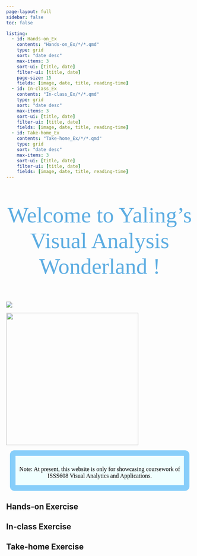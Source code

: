 ```yaml
---
page-layout: full
sidebar: false
toc: false

listing:
  - id: Hands-on_Ex
    contents: "Hands-on_Ex/*/*.qmd"
    type: grid
    sort: "date desc"
    max-items: 3
    sort-ui: [title, date]
    filter-ui: [title, date]
    page-size: 15
    fields: [image, date, title, reading-time]
  - id: In-class_Ex
    contents: "In-class_Ex/*/*.qmd"
    type: grid
    sort: "date desc"
    max-items: 3
    sort-ui: [title, date]
    filter-ui: [title, date]
    fields: [image, date, title, reading-time]
  - id: Take-home_Ex
    contents: "Take-home_Ex/*/*.qmd"
    type: grid
    sort: "date desc"
    max-items: 3
    sort-ui: [title, date]
    filter-ui: [title, date]
    fields: [image, date, title, reading-time]
---
```


::: {style="color:#5DADE2; font-size: 60px; font-family: Georgia Pro Black; text-align:center; text-decoration-thickness: 25%"}
Welcome to Yaling's Visual Analysis Wonderland !
:::

![](images/Visual_analysis_wonderland.gif)

![](images/New_post.gif){fig-align="center" width="356"}

::: {style="text-align: center; color:black; font-size: 16px;  font-family:Georgia Pro; border: 2px solid DeepSkyBlue; border-radius: 12px;padding-top: 11px; background-color:Azure;  border: 15px solid LightSkyBlue; margin: 10px;"}
Note: At present, this website is only for showcasing coursework of ISSS608 Visual Analytics and Applications.
:::

## Hands-on Exercise

::: {#Hands-on_Ex}
:::

## In-class Exercise

::: {#In-class_Ex}
:::

## Take-home Exercise

::: {#Take-home_Ex}
:::
